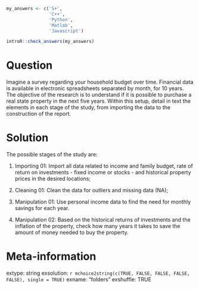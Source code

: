 ```r
my_answers <- c('S+', 
                'C++',
                'Python',
                'Matlab',
                'Javascript')

introR::check_answers(my_answers)
```

Question
========

Imagine a survey regarding your household budget over time. Financial data is available in electronic spreadsheets separated by month, for 10 years. The objective of the research is to understand if it is possible to purchase a real state property in the next five years. Within this setup, detail in text the elements in each stage of the study, from importing the data to the construction of the report.


Solution
================

The possible stages of the study are:

1) Importing 01: Import all data related to income and family budget, rate of return on investments - fixed income or stocks - and historical property prices in the desired locations;

2) Cleaning 01: Clean the data for outliers and missing data (NA);

3) Manipulation 01: Use personal income data to find the need for monthly savings for each year.

4) Manipulation 02: Based on the historical returns of investments and the inflation of the property, check how many years it takes to save the amount of money needed to buy the property.


Meta-information
================
extype: string
exsolution: `r mchoice2string(c(TRUE, FALSE, FALSE, FALSE, FALSE), single = TRUE)`
exname: "folders"
exshuffle: TRUE

